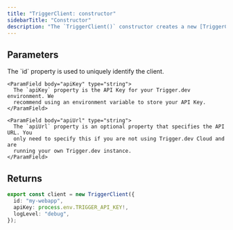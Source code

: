 ```yaml
---
title: "TriggerClient: constructor"
sidebarTitle: "Constructor"
description: "The `TriggerClient()` constructor creates a new [TriggerClient](/sdk/triggerclient) object."
---
```


## Parameters

<ParamField body="options" type="object" required>
  <Expandable title="properties" defaultOpen>
    <ParamField body="id" type="string" required>
      The `id` property is used to uniquely identify the client.
    </ParamField>

    <ParamField body="apiKey" type="string">
      The `apiKey` property is the API Key for your Trigger.dev environment. We
      recommend using an environment variable to store your API Key.
    </ParamField>

    <ParamField body="apiUrl" type="string">
      The `apiUrl` property is an optional property that specifies the API URL. You
      only need to specify this if you are not using Trigger.dev Cloud and are
      running your own Trigger.dev instance.
    </ParamField>

  </Expandable>
</ParamField>

## Returns

<ResponseField name="TriggerClient instance" type="TriggerClient" />

<RequestExample>

```ts Example
export const client = new TriggerClient({
  id: "my-webapp",
  apiKey: process.env.TRIGGER_API_KEY!,
  logLevel: "debug",
});
```

</RequestExample>
